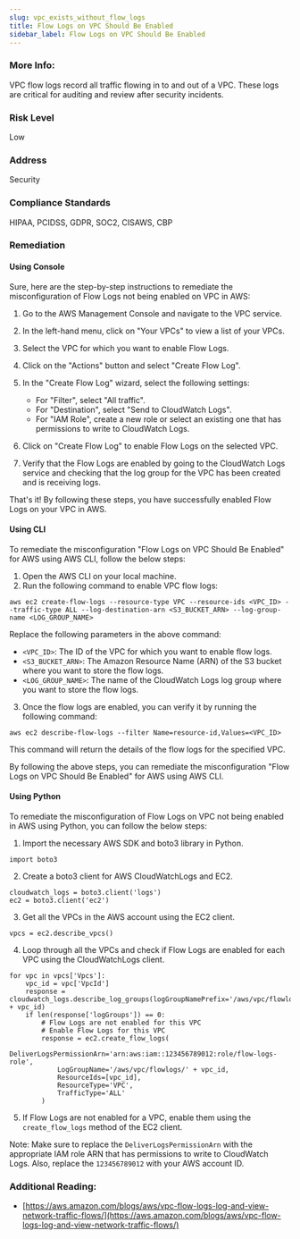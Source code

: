 ```yaml
---
slug: vpc_exists_without_flow_logs
title: Flow Logs on VPC Should Be Enabled
sidebar_label: Flow Logs on VPC Should Be Enabled
---
```


### More Info:

VPC flow logs record all traffic flowing in to and out of a VPC. These logs are critical for auditing and review after security incidents.

### Risk Level

Low

### Address

Security

### Compliance Standards

HIPAA, PCIDSS, GDPR, SOC2, CISAWS, CBP

### Remediation

#### Using Console

Sure, here are the step-by-step instructions to remediate the misconfiguration of Flow Logs not being enabled on VPC in AWS:

1. Go to the AWS Management Console and navigate to the VPC service.

2. In the left-hand menu, click on "Your VPCs" to view a list of your VPCs.

3. Select the VPC for which you want to enable Flow Logs.

4. Click on the "Actions" button and select "Create Flow Log".

5. In the "Create Flow Log" wizard, select the following settings:
   - For "Filter", select "All traffic".
   - For "Destination", select "Send to CloudWatch Logs".
   - For "IAM Role", create a new role or select an existing one that has permissions to write to CloudWatch Logs.

6. Click on "Create Flow Log" to enable Flow Logs on the selected VPC.

7. Verify that the Flow Logs are enabled by going to the CloudWatch Logs service and checking that the log group for the VPC has been created and is receiving logs.

That's it! By following these steps, you have successfully enabled Flow Logs on your VPC in AWS.

#### Using CLI

To remediate the misconfiguration "Flow Logs on VPC Should Be Enabled" for AWS using AWS CLI, follow the below steps:

1. Open the AWS CLI on your local machine.
2. Run the following command to enable VPC flow logs:

```
aws ec2 create-flow-logs --resource-type VPC --resource-ids <VPC_ID> --traffic-type ALL --log-destination-arn <S3_BUCKET_ARN> --log-group-name <LOG_GROUP_NAME>
```

Replace the following parameters in the above command:
- `<VPC_ID>`: The ID of the VPC for which you want to enable flow logs.
- `<S3_BUCKET_ARN>`: The Amazon Resource Name (ARN) of the S3 bucket where you want to store the flow logs.
- `<LOG_GROUP_NAME>`: The name of the CloudWatch Logs log group where you want to store the flow logs.

3. Once the flow logs are enabled, you can verify it by running the following command:

```
aws ec2 describe-flow-logs --filter Name=resource-id,Values=<VPC_ID>
```

This command will return the details of the flow logs for the specified VPC.

By following the above steps, you can remediate the misconfiguration "Flow Logs on VPC Should Be Enabled" for AWS using AWS CLI.

#### Using Python

To remediate the misconfiguration of Flow Logs on VPC not being enabled in AWS using Python, you can follow the below steps:

1. Import the necessary AWS SDK and boto3 library in Python.
```
import boto3
```
2. Create a boto3 client for AWS CloudWatchLogs and EC2.
```
cloudwatch_logs = boto3.client('logs')
ec2 = boto3.client('ec2')
```
3. Get all the VPCs in the AWS account using the EC2 client.
```
vpcs = ec2.describe_vpcs()
```
4. Loop through all the VPCs and check if Flow Logs are enabled for each VPC using the CloudWatchLogs client.
```
for vpc in vpcs['Vpcs']:
    vpc_id = vpc['VpcId']
    response = cloudwatch_logs.describe_log_groups(logGroupNamePrefix='/aws/vpc/flowlogs/' + vpc_id)
    if len(response['logGroups']) == 0:
        # Flow Logs are not enabled for this VPC
        # Enable Flow Logs for this VPC
        response = ec2.create_flow_logs(
            DeliverLogsPermissionArn='arn:aws:iam::123456789012:role/flow-logs-role',
            LogGroupName='/aws/vpc/flowlogs/' + vpc_id,
            ResourceIds=[vpc_id],
            ResourceType='VPC',
            TrafficType='ALL'
        )
```
5. If Flow Logs are not enabled for a VPC, enable them using the `create_flow_logs` method of the EC2 client.

Note: Make sure to replace the `DeliverLogsPermissionArn` with the appropriate IAM role ARN that has permissions to write to CloudWatch Logs. Also, replace the `123456789012` with your AWS account ID.

### Additional Reading:

- [https://aws.amazon.com/blogs/aws/vpc-flow-logs-log-and-view-network-traffic-flows/](https://aws.amazon.com/blogs/aws/vpc-flow-logs-log-and-view-network-traffic-flows/) 

